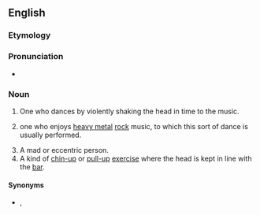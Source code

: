 ==English==
{{wikipedia|headbanging}}

===Etymology===
{{compound|en|head|banger}}

===Pronunciation===
* {{audio|en-us-headbanger.ogg|Audio (US)|lang=en}}

===Noun===
{{en-noun}}

# One who dances by violently shaking the head in time to the music.
# {{lb|en|by extension}} one who enjoys [[heavy metal]] [[rock]] music, to which this sort of dance is usually performed.
# A mad or eccentric person.
# A kind of [[chin-up]] or [[pull-up]] [[exercise]] where the head is kept in line with the [[bar]].

====Synonyms====
* {{sense|heavy metal fan}} {{l|en|metalhead}}, {{l|en|metaller}}